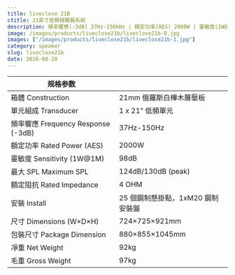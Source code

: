 ```yaml
---
title: liveclose 21B
ctitle: 21英寸低頻揚聲器系統
description: 頻率響應(-3dB) 37Hz-150kHz | 額定功率(AES) 2000W | 靈敏度(1W@1M) 98dB | 最大SPL 124dB/130dB (peak)
image: /images/products/liveclose21b/liveclose21b-0.jpg
images: ["/images/products/liveclose21b/liveclose21b-1.jpg"]
category: speaker
slug: liveclose21b
date: 2016-08-28
---
```


| 规格参数                           |                                   |
| ---------------------------------- | --------------------------------- |
| 箱體 Construction                  | 21mm 俄羅斯白樺木層壓板           |
| 單元組成 Transducer                | 1 x 21" 低頻單元                  |
| 頻率響應 Frequency Response (-3dB) | 37Hz-150Hz                        |
| 額定功率 Rated Power (AES)         | 2000W                             |
| 靈敏度 Sensitivity (1W@1M)         | 98dB                              |
| 最大 SPL Maximum SPL               | 124dB/130dB (peak)                |
| 額定阻抗 Rated Impedance           | 4 OHM                             |
| 安裝 Install                       | 25 個鋼制懸掛點，1xM20 鋼制安裝盤 |
| 尺寸 Dimensions (W×D×H)            | 724×725×921mm                     |
| 包裝尺寸 Package Dimension         | 880×855×1045mm                    |
| 凈重 Net Weight                    | 92kg                              |
| 毛重 Gross Weight                  | 97kg                              |
